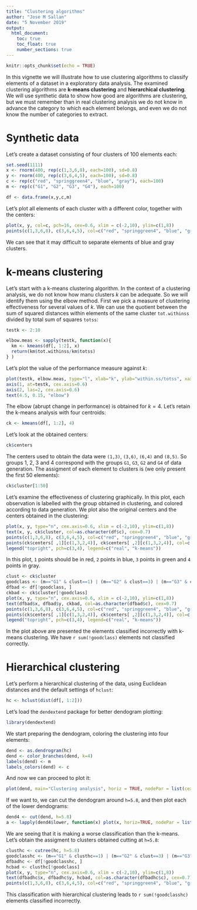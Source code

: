 ```yaml
---
title: "Clustering algorithms"
author: "Jose M Sallan"
date: "5 November 2019"
output: 
  html_document:
    toc: true
    toc_float: true
    number_sections: true
---
```


```r
knitr::opts_chunk$set(echo = TRUE)
```

In this vignette we will illustrate how to use clustering algorithms to classify elements of a dataset in a exploratory data analysis. The examined clustering algorithms are **k-means clustering** and **hierarchical clustering**. We will use synthetic data to show how good are algorithms are clustering, but we must remember than in real clustering analysis we do not know in advance the category to which each element belongs, and even we do not know the number of categories to extract. 

# Synthetic data

Let's create a dataset consisting of four clusters of 100 elements each:

```r
set.seed(1111)
x <- rnorm(400, rep(c(1,3,6,8), each=100), sd=0.8)
y <- rnorm(400, rep(c(3,6,4,5), each=100), sd=0.8)
c <- rep(c("red", "springgreen4", "blue", "gray"), each=100)
m <- rep(c("G1", "G2", "G3", "G4"), each=100)

df <- data.frame(x,y,c,m)
```

Let's plot all elements of each cluster with a different color, together with the centers:

```r
plot(x, y, col=c, pch=16, cex=0.6, xlim = c(-2,10), ylim=c(1,8))
points(c(1,3,6,8), c(3,6,4,5), col=c("red", "springgreen4", "blue", "gray"), pch=3, cex=2, lwd=3)
```

We can see that it may difficult to separate elements of blue and gray clusters.

# k-means clustering

Let's start with a k-means clustering algorithm. In the context of a clustering analysis, we do not know how manu clusters *k* can be adequate. So we will identify them using the elbow method. First we pick a measure of clustering effectiveness for several values of *k*. We can use the quotient between the sum of squared distances within elements of the same cluster `tot.withinss` divided by total sum of squares `totss`:

```r
testk <- 2:10

elbow.meas <- sapply(testk, function(x){
  km <- kmeans(df[, 1:2], x)
  return(km$tot.withinss/km$totss)
} )
```

Let's plot the value of the performance measure against *k*:

```r
plot(testk, elbow.meas, type="l", xlab="k", ylab="within.ss/totss", xaxt="n", yaxt="n", cex.lab=0.8)
axis(1, at=testk, cex.axis=0.6)
axis(2, las=2, cex.axis=0.6)
text(4.5, 0.15, "elbow")
```

The elbow (abrupt change in performance) is obtained for $k=4$. Let's retain the k-means analysis with four centroids:

```r
ck <- kmeans(df[, 1:2], 4)
```

Let's look at the obtained centers:

```r
ck$centers
```

The centers used to obtain the data were `(1,3)`, `(3,6)`, `(6,4)` and `(8,5)`. So groups 1, 2, 3 and 4 correspond with the groups `G1`, `G3`, `G2` and `G4` of data generation. The assigment of each element to clusters is (we only present the first 50 elements):

```r
ck$cluster[1:50]
```

Let's examine the effectiveness of clustering graphically. In this plot, each observation is labelled with the  group obtained in clustering, and colored according to data generation. We plot also the original centers and the centers obtained in the clustering:

```r
plot(x, y, type="n", cex.axis=0.6, xlim = c(-2,10), ylim=c(1,8))
text(x, y, ck$cluster, col=as.character(df$c), cex=0.7)
points(c(1,3,6,8), c(3,6,4,5), col=c("red", "springgreen4", "blue", "gray"), pch=3, cex=2, lwd=3)
points(ck$centers[ ,1][c(1,3,2,4)], ck$centers[ ,2][c(1,3,2,4)], col=c("red", "springgreen4", "blue", "gray"), pch=4, cex=2, lwd=3)
legend("topright", pch=c(3,4), legend=c("real", "k-means"))
```

In this plot, `1` points should be in red, `2` points in blue, `3` points in green and `4` points in gray.

```r
clust <- ck$cluster
goodclass <- (m=="G1" & clust==1) | (m=="G2" & clust==3) | (m=="G3" & clust==2) | (m=="G4" & clust==4)
dfbad <- df[!goodclass, ]
ckbad <- ck$cluster[!goodclass]
plot(x, y, type="n", cex.axis=0.6, xlim = c(-2,10), ylim=c(1,8))
text(dfbad$x, dfbad$y, ckbad, col=as.character(dfbad$c), cex=0.7)
points(c(1,3,6,8), c(3,6,4,5), col=c("red", "springgreen4", "blue", "gray"), pch=3, cex=2, lwd=3)
points(ck$centers[ ,1][c(1,3,2,4)], ck$centers[ ,2][c(1,3,2,4)], col=c("red", "springgreen4", "blue", "gray"), pch=4, cex=2, lwd=3)
legend("topright", pch=c(3,4), legend=c("real", "k-means"))
```

In the plot above are presented the elements classified incorrectly with k-means clustering. We have `r sum(!goodclass)` elements not classified correctly.

# Hierarchical clustering

Let's perform a hierarchical clustering of the data, using Euclidean distances and the default settings of `hclust`:

```r
hc <- hclust(dist(df[, 1:2]))
```

Let's load the `dendextend` package for better dendogram plotting:

```r
library(dendextend)
```

We start preparing the dendogram, coloring the clustering into four elements:

```r
dend <- as.dendrogram(hc)
dend <- color_branches(dend, k=4)
labels(dend) <- m
labels_colors(dend) <- c
```

And now we can proceed to plot it:

```r
plot(dend, main="Clustering analysis", horiz = TRUE, nodePar = list(cex=0.001))
```

If we want to, we can cut the dendogram around `h=5.8`, and then plot each of the lower dendograms:

```r
dend4 <- cut(dend, h=5.8)
a <- lapply(dend4$lower, function(x) plot(x, horiz=TRUE, nodePar = list(cex=0.001)))
```

We are seeing that it is making a worse classification than the k-means. Let's obtain the assigment to clusters obtained cutting at `h=5.8`:

```r
clusthc <- cutree(hc, h=5.8)
goodclasshc <- (m=="G1" & clusthc==1) | (m=="G2" & clust==3) | (m=="G3" & clust==2) | (m=="G4" & clust==4)
dfbadhc <- df[!goodclasshc, ]
hcbad <- clusthc[!goodclass]
plot(x, y, type="n", cex.axis=0.6, xlim = c(-2,10), ylim=c(1,8))
text(dfbadhc$x, dfbadhc$y, hcbad, col=as.character(dfbadhc$c), cex=0.7)
points(c(1,3,6,8), c(3,6,4,5), col=c("red", "springgreen4", "blue", "gray"), pch=3, cex=2, lwd=3)
```

This classification with hierarchical clustering leads to `r sum(!goodclasshc)` elements classified incorrectly.